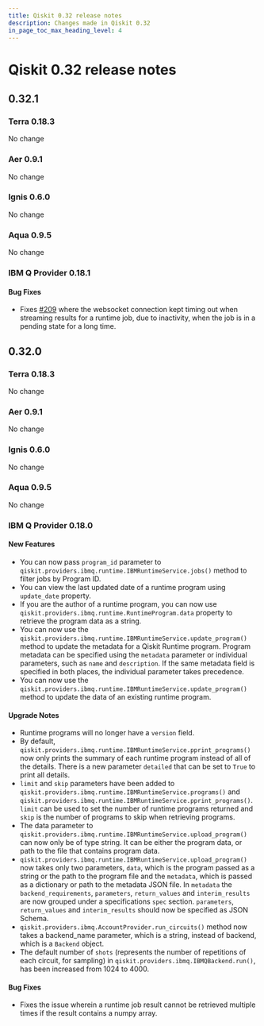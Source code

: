 ```yaml
---
title: Qiskit 0.32 release notes
description: Changes made in Qiskit 0.32
in_page_toc_max_heading_level: 4
---
```


# Qiskit 0.32 release notes

## 0.32.1

<span id="terra-0-18-3" />

### Terra 0.18.3

No change

<span id="id193" />

### Aer 0.9.1

No change

<span id="ignis-0-6-0" />

### Ignis 0.6.0

No change

<span id="aqua-0-9-5" />

### Aqua 0.9.5

No change

<span id="ibm-q-provider-0-18-1" />

<span id="release-notes-0-18-1-ibmq" />

### IBM Q Provider 0.18.1

<span id="release-notes-0-18-1-ibmq-bug-fixes" />

<span id="id194" />

#### Bug Fixes

*   Fixes [#209](https://github.com/Qiskit/qiskit-ibm-provider/issues/209) where the websocket connection kept timing out when streaming results for a runtime job, due to inactivity, when the job is in a pending state for a long time.

<span id="qiskit-0-32-0" />

## 0.32.0

<span id="id195" />

### Terra 0.18.3

No change

<span id="id196" />

### Aer 0.9.1

No change

<span id="id197" />

### Ignis 0.6.0

No change

<span id="id198" />

### Aqua 0.9.5

No change

<span id="ibm-q-provider-0-18-0" />

<span id="release-notes-0-18-0-ibmq" />

### IBM Q Provider 0.18.0

<span id="release-notes-0-18-0-ibmq-new-features" />

<span id="id199" />

#### New Features

*   You can now pass `program_id` parameter to `qiskit.providers.ibmq.runtime.IBMRuntimeService.jobs()` method to filter jobs by Program ID.
*   You can view the last updated date of a runtime program using `update_date` property.
*   If you are the author of a runtime program, you can now use `qiskit.providers.ibmq.runtime.RuntimeProgram.data` property to retrieve the program data as a string.
*   You can now use the `qiskit.providers.ibmq.runtime.IBMRuntimeService.update_program()` method to update the metadata for a Qiskit Runtime program. Program metadata can be specified using the `metadata` parameter or individual parameters, such as `name` and `description`. If the same metadata field is specified in both places, the individual parameter takes precedence.
*   You can now use the `qiskit.providers.ibmq.runtime.IBMRuntimeService.update_program()` method to update the data of an existing runtime program.

<span id="release-notes-0-18-0-ibmq-upgrade-notes" />

<span id="id200" />

#### Upgrade Notes

*   Runtime programs will no longer have a `version` field.
*   By default, `qiskit.providers.ibmq.runtime.IBMRuntimeService.pprint_programs()` now only prints the summary of each runtime program instead of all of the details. There is a new parameter `detailed` that can be set to `True` to print all details.
*   `limit` and `skip` parameters have been added to `qiskit.providers.ibmq.runtime.IBMRuntimeService.programs()` and `qiskit.providers.ibmq.runtime.IBMRuntimeService.pprint_programs()`. `limit` can be used to set the number of runtime programs returned and `skip` is the number of programs to skip when retrieving programs.
*   The data parameter to `qiskit.providers.ibmq.runtime.IBMRuntimeService.upload_program()` can now only be of type string. It can be either the program data, or path to the file that contains program data.
*   `qiskit.providers.ibmq.runtime.IBMRuntimeService.upload_program()` now takes only two parameters, `data`, which is the program passed as a string or the path to the program file and the `metadata`, which is passed as a dictionary or path to the metadata JSON file. In `metadata` the `backend_requirements`, `parameters`, `return_values` and `interim_results` are now grouped under a specifications `spec` section. `parameters`, `return_values` and `interim_results` should now be specified as JSON Schema.
*   `qiskit.providers.ibmq.AccountProvider.run_circuits()` method now takes a backend\_name parameter, which is a string, instead of backend, which is a `Backend` object.
*   The default number of `shots` (represents the number of repetitions of each circuit, for sampling) in `qiskit.providers.ibmq.IBMQBackend.run()`, has been increased from 1024 to 4000.

<span id="release-notes-0-18-0-ibmq-bug-fixes" />

<span id="id201" />

#### Bug Fixes

*   Fixes the issue wherein a runtime job result cannot be retrieved multiple times if the result contains a numpy array.

<span id="qiskit-0-31-0" />